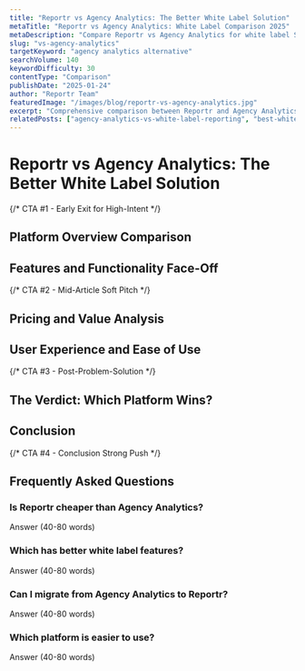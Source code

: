 ```yaml
---
title: "Reportr vs Agency Analytics: The Better White Label Solution"
metaTitle: "Reportr vs Agency Analytics: White Label Comparison 2025"
metaDescription: "Compare Reportr vs Agency Analytics for white label SEO reporting. Features, pricing, ease of use, and which platform delivers better agency results."
slug: "vs-agency-analytics"
targetKeyword: "agency analytics alternative"
searchVolume: 140
keywordDifficulty: 30
contentType: "Comparison"
publishDate: "2025-01-24"
author: "Reportr Team"
featuredImage: "/images/blog/reportr-vs-agency-analytics.jpg"
excerpt: "Comprehensive comparison between Reportr and Agency Analytics. Discover which white label SEO reporting platform offers better value for growing agencies."
relatedPosts: ["agency-analytics-vs-white-label-reporting", "best-white-label-seo-reporting-tool"]
---
```


# Reportr vs Agency Analytics: The Better White Label Solution

<!-- INTRO: 120-150 words -->
<!-- Include target keyword in first 100 words -->

{/* CTA #1 - Early Exit for High-Intent */}

<!-- TABLE OF CONTENTS -->

## Platform Overview Comparison
<!-- 250-350 words -->

## Features and Functionality Face-Off
<!-- 300-400 words -->

{/* CTA #2 - Mid-Article Soft Pitch */}

## Pricing and Value Analysis
<!-- 350-450 words -->

## User Experience and Ease of Use
<!-- 300-400 words -->

{/* CTA #3 - Post-Problem-Solution */}

## The Verdict: Which Platform Wins?
<!-- 250-300 words -->

## Conclusion
<!-- 120-150 words -->

{/* CTA #4 - Conclusion Strong Push */}

## Frequently Asked Questions

### Is Reportr cheaper than Agency Analytics?
Answer (40-80 words)

### Which has better white label features?
Answer (40-80 words)

### Can I migrate from Agency Analytics to Reportr?
Answer (40-80 words)

### Which platform is easier to use?
Answer (40-80 words)

<!-- TARGET WORD COUNT: 1,800-2,200 words (2,000 average) -->
<!-- TARGET INTERNAL LINKS: 8-10 -->
<!-- IMAGES: 4-5 (hero + section images) -->